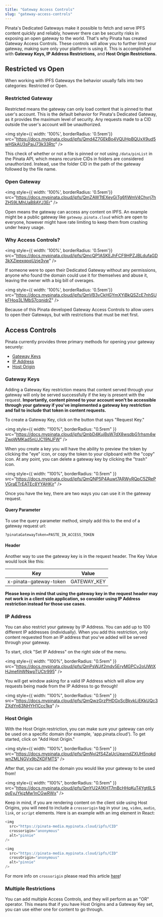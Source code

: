 ```yaml
---
title: "Gateway Access Controls"
slug: "gateway-access-controls"
---
```


Pinata's Dedicated Gateways make it possible to fetch and serve IPFS content quickly and reliably, however there can be security risks in exposing an open gateway to the world. That's why Pinata has created Gateway Access Controls. These controls will allow you to further limit your gateway, making sure only your platform is using it. This is accomplished with **Gateway Keys, IP Address Restrictions,** and **Host Origin Restrictions.**

## Restricted vs Open

When working with IPFS Gateways the behavior usually falls into two categories: Restricted or Open.

### Restricted Gateway

Restricted means the gateway can only load content that is pinned to that user's account. This is the default behavior for Pinata's Dedicated Gateway, as it provides the maximum level of security. Any requests made to a CID outside the user's account will be unauthorized.

<img style={{ width: '100%', borderRadius: '0.5rem'}} src="https://docs.mypinata.cloud/ipfs/Qmd4Z7GEkBo4VQUHpBQUxX9ud5wHSkAU3sPajJ73k33Rtc" />

<Info>This check of whether or not a file is pinned or not using `/data/pinList` in the Pinata API, which means recursive CIDs in folders are considered unauthorized. Instead, use the folder CID in the path of the gateway followed by the file name.</Info>

### Open Gateway

<img style={{ width: '100%', borderRadius: '0.5rem'}} src="https://docs.mypinata.cloud/ipfs/QmZAWTtEXeyGiTg6fjWmV4Chyrj7hZH59LMhUaB8AYJ3Er" />

Open means the gateway can access any content on IPFS. An example might be a public gateway like `gateway.pinata.cloud` which are open to everyone, however might have rate limiting to keep them from crashing under heavy usage.

### Why Access Controls?

<img style={{ width: '100%', borderRadius: '0.5rem'}} src="https://docs.mypinata.cloud/ipfs/QmcQP1ASKEJhFCF9HPZJBLdufaGD3kXZieexqpqUzje3vw" />

If someone were to open their Dedicated Gateway without any permissions, anyone who found the domain could use it for themselves and abuse it, leaving the owner with a big bill of overages.

<img style={{ width: '100%', borderRadius: '0.5rem'}} src="https://docs.mypinata.cloud/ipfs/QmVB3vCkHGYmXYiBkQSZcE7nhSUkFHoq3L1MbS7cqnidrZ" />


Because of this Pinata developed Gateway Access Controls to allow users to open their Gateways, but with restrictions that must be met first.


## Access Controls

Pinata currently provides three primary methods for opening your gateway securely:
- [Gateway Keys](#gateway-keys)
- [IP Address](#ip-address)
- [Host Origin](#host-origin)

### Gateway Keys

Adding a Gateway Key restriction means that content served through your gateway will only be served successfully if the key is present with the request. **Importantly, content pinned to your account won't be accessible through your gateway if you've implemented a gateway key restriction and fail to include that token in content requests.**

To create a Gateway Key, click on the button that says "Request Key."

<img
  style={{ width: "100%", borderRadius: "0.5rem" }}
  src="https://docs.mypinata.cloud/ipfs/QmbD4KujBsW7dX8wsdbG1rhsm4wZwpWMKad5nUJC19NJFW"
/>

When you create a key you will have the ability to preview the token by clicking the "eye" icon, or copy the token to your clipboard with the "copy" icon. At any point, you can delete a gateway key by clicking the "trash" icon.

<img
  style={{ width: "100%", borderRadius: "0.5rem" }}
  src="https://docs.mypinata.cloud/ipfs/QmQNP5P4Auwt7ARWyRQpC5ZRePVGraETrEATEc8YYAHKir"
/>

Once you have the key, there are two ways you can use it in the gateway request.

#### Query Parameter

To use the query parameter method, simply add this to the end of a gateway request url:

```
?pinataGatewayToken=PASTE_IN_ACCESS_TOKEN
```

#### Header

Another way to use the gateway key is in the request header. The Key Value would look like this:

| Key                    | Value        |
| ---------------------- | ------------ |
| x-pinata-gateway-token | GATEWAY_KEY |

**Please keep in mind that using the gateway key in the request header may not work in a client side application, so consider using IP Address restriction instead for those use cases.**

### IP Address

You can also restrict your gateway by IP Address. You can add up to 100 different IP addresses (individually). When you add this restriction, only content requested from an IP address that you've added will be served through your gateway.

To start, click "Set IP Address" on the right side of the menu.

<img
  style={{ width: "100%", borderRadius: "0.5rem" }}
  src="https://docs.mypinata.cloud/ipfs/QmPsWJif2mdv5EryMGPCv2oUWtXHJmefihWNwpTUCtr995"
/>

You will get window asking for a valid IP Address which will allow any requests being made from the IP Address to go through!

<img
  style={{ width: "100%", borderRadius: "0.5rem" }}
  src="https://docs.mypinata.cloud/ipfs/QmQwzGrzPHDGxScBkvkLjEKkUQc3ZXdYn63NHYH1Ccc1kq"
/>

### Host Origin

With the Host Origin restriction, you can make sure your gateway can only be used on a specific domain (for example, 'app.pinata.cloud'). To get started, click on "Add Host Origin."

<img
  style={{ width: "100%", borderRadius: "0.5rem" }}
  src="https://docs.mypinata.cloud/ipfs/QmNyi2fS4ZaUcUearndZXUH5nqkdwnZMLNGVx9bZKDFMTS"
/>

After that, you can add the domain you would like your gateway to be used from!

<img
  style={{ width: "100%", borderRadius: "0.5rem" }}
  src="https://docs.mypinata.cloud/ipfs/QmYU2A1KHT7mBcHHqKuT4Ygt6LSqvEyJYkjzMw1nCGwRWx"
/>

Keep in mind, if you are rendering content on the client side using Host Origins, you will need to include a `crossorigin` tag in your `img`, `video`, `audio`, `link`, or `script` elements. Here is an example with an img element in React:

<CodeGroup>

```javascript html
<img
  src="https://pinata-media.mypinata.cloud/ipfs/CID"
  crossorigin="anonymous"
  alt="pinnie"
/>
```

```javascript React
<img
  src="https://pinata-media.mypinata.cloud/ipfs/CID"
  crossOrigin="anonymous"
  alt="pinnie"
/>
```

</CodeGroup>

For more info on `crossorigin` please read this article [here](https://developer.mozilla.org/en-US/docs/Web/HTML/Attributes/crossorigin)!

### Multiple Restrictions

You can add multiple Access Controls, and they will perform as an "OR" operator. This means that if you have Host Origins and a Gateway Key set, you can use either one for content to go through.
